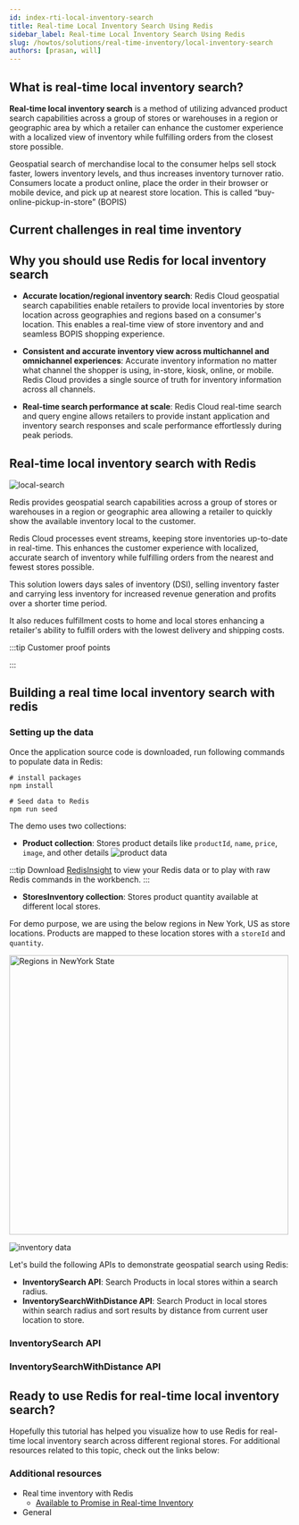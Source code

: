 ```yaml
---
id: index-rti-local-inventory-search
title: Real-time Local Inventory Search Using Redis
sidebar_label: Real-time Local Inventory Search Using Redis
slug: /howtos/solutions/real-time-inventory/local-inventory-search
authors: [prasan, will]
---
```






<Authors frontMatter={frontMatter} />

<RealTimeInventorySourceCode />

## What is real-time local inventory search?

**Real-time local inventory search** is a method of utilizing advanced product search capabilities across a group of stores or warehouses in a region or geographic area by which a retailer can enhance the customer experience with a localized view of inventory while fulfilling orders from the closest store possible.

Geospatial search of merchandise local to the consumer helps sell stock faster, lowers inventory levels, and thus increases inventory turnover ratio.
Consumers locate a product online, place the order in their browser or mobile device, and pick up at nearest store location. This is called “buy-online-pickup-in-store” (BOPIS)

## Current challenges in real time inventory

<RealTimeInventoryChallenges />

## Why you should use Redis for local inventory search

- **Accurate location/regional inventory search**: Redis Cloud geospatial search capabilities enable retailers to provide local inventories by store location across geographies and regions based on a consumer's location. This enables a real-time view of store inventory and and seamless BOPIS shopping experience.

- **Consistent and accurate inventory view across multichannel and omnichannel experiences**: Accurate inventory information no matter what channel the shopper is using, in-store, kiosk, online, or mobile. Redis Cloud provides a single source of truth for inventory information across all channels.

- **Real-time search performance at scale**: Redis Cloud real-time search and query engine allows retailers to provide instant application and inventory search responses and scale performance effortlessly during peak periods.

## Real-time local inventory search with Redis

![local-search](./images/local-search.png)

Redis provides geospatial search capabilities across a group of stores or warehouses in a region or geographic area allowing a retailer to quickly show the available inventory local to the customer.

Redis Cloud processes event streams, keeping store inventories up-to-date in real-time. This enhances the customer experience with localized, accurate search of inventory while fulfilling orders from the nearest and fewest stores possible.

This solution lowers days sales of inventory (DSI), selling inventory faster and carrying less inventory for increased revenue generation and profits over a shorter time period.

It also reduces fulfillment costs to home and local stores enhancing a retailer's ability to fulfill orders with the lowest delivery and shipping costs.

:::tip Customer proof points

<RealTimeInventoryCustomerProofs />

:::

## Building a real time local inventory search with redis

<RealTimeInventorySourceCode />

### Setting up the data

Once the application source code is downloaded, run following commands to populate data in Redis:

```shell
# install packages
npm install

# Seed data to Redis
npm run seed
```

The demo uses two collections:

- **Product collection**: Stores product details like `productId`, `name`, `price`, `image`, and other details
  ![product data](./images/product-data.png)

:::tip
Download <u>[RedisInsight](https://redis.com/redis-enterprise/redis-insight/)</u> to view your Redis data or to play with raw Redis commands in the workbench.
:::

- **StoresInventory collection**: Stores product quantity available at different local stores.

For demo purpose, we are using the below regions in New York, US as store locations. Products are mapped to these location stores with a `storeId` and `quantity`.

<img
  src={newYorkState}
  alt="Regions in NewYork State"
  width="500"
  className="margin-bottom--md"
/>

![inventory data](./images/inventory-data.png)

Let's build the following APIs to demonstrate geospatial search using Redis:

- **InventorySearch API**: Search Products in local stores within a search radius.
- **InventorySearchWithDistance API**: Search Product in local stores within search radius and sort results by distance from current user location to store.

### InventorySearch API

<InventorySearch />

### InventorySearchWithDistance API

<InventorySearchWithDistance />

## Ready to use Redis for real-time local inventory search?

Hopefully this tutorial has helped you visualize how to use Redis for real-time local inventory search across different regional stores. For additional resources related to this topic, check out the links below:

### Additional resources

- Real time inventory with Redis
  - [Available to Promise in Real-time Inventory](/howtos/solutions/real-time-inventory/available-to-promise)
- General
  <GeneralAdditionalResources />
